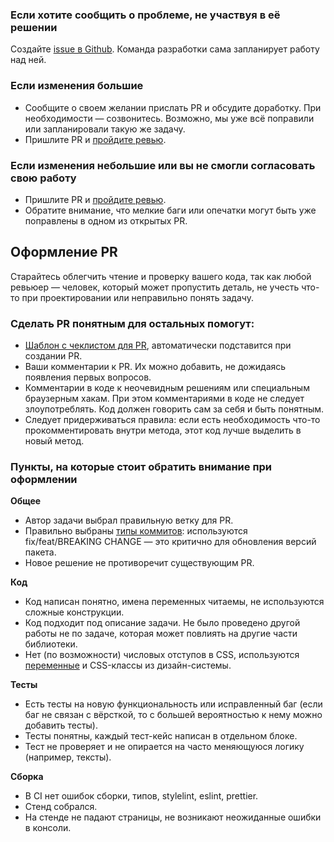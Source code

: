 ### Если хотите сообщить о проблеме, не участвуя в её решении

Создайте [issue в Github](https://github.com/consta-design-system/uikit/issues/new). Команда разработки сама запланирует работу над ней.

### Если изменения большие

- Сообщите о своем желании прислать PR и обсудите доработку. При необходимости — созвонитесь. Возможно, мы уже всё поправили или запланировали такую же задачу.
- Пришлите PR и [пройдите ревью](##LIBS.LIB.STAND/lib:uikit/stand:wokflow-review).

### Если изменения небольшие или вы не смогли согласовать свою работу

- Пришлите PR и [пройдите ревью](##LIBS.LIB.STAND/lib:uikit/stand:wokflow-review).
- Обратите внимание, что мелкие баги или опечатки могут быть уже поправлены в одном из открытых PR.

## Оформление PR

Старайтесь облегчить чтение и проверку вашего кода, так как любой ревьюер — человек, который может пропустить деталь, не учесть что-то при проектировании или неправильно понять задачу.

### Сделать PR понятным для остальных помогут:

- [Шаблон с чеклистом для PR](https://github.com/consta-design-system/uikit/blob/master/.github/pull_request_template.md), автоматически подставится при создании PR.
- Ваши комментарии к PR. Их можно добавить, не дожидаясь появления первых вопросов.
- Комментарии в коде к неочевидным решениям или специальным браузерным хакам. При этом комментариями в коде не следует злоупотреблять. Код должен говорить сам за себя и быть понятным.
- Следует придерживаться правила: если есть необходимость что-то прокомментировать внутри метода, этот код лучше выделить в новый метод.

### Пункты, на которые стоит обратить внимание при оформлении

**Общее**

- Автор задачи выбрал правильную ветку для PR.
- Правильно выбраны [типы коммитов](##LIBS.LIB.STAND/lib:uikit/stand:wokflow-commits): используются fix/feat/BREAKING CHANGE — это критично для обновления версий пакета.
- Новое решение не противоречит существующим PR.

**Код**

- Код написан понятно, имена переменных читаемы, не используются сложные конструкции.
- Код подходит под описание задачи. Не было проведено другой работы не по задаче, которая может повлиять на другие части библиотеки.
- Нет (по возможности) числовых отступов в CSS, используются [переменные](https://github.com/consta-design-system/uikit/tree/master/src/components/Theme) и CSS-классы из дизайн-системы.

**Тесты**

- Есть тесты на новую функциональность или исправленный баг (если баг не связан с вёрсткой, то с большей вероятностью к нему можно добавить тесты).
- Тесты понятны, каждый тест-кейс написан в отдельном блоке.
- Тест не проверяет и не опирается на часто меняющуюся логику (например, тексты).

**Сборка**

- В CI нет ошибок сборки, типов, stylelint, eslint, prettier.
- Стенд собрался.
- На стенде не падают страницы, не возникают неожиданные ошибки в консоли.
